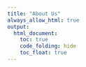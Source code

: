 ```yaml
---
title: "About Us"
always_allow_html: true
output: 
  html_document:
    toc: true
    code_folding: hide
    toc_float: true
---
```


